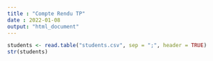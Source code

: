 ```yaml
---
title : "Compte Rendu TP"
date : 2022-01-08
output: "html_document"
---
```


```r
students <- read.table("students.csv", sep = ";", header = TRUE)
str(students)
```
